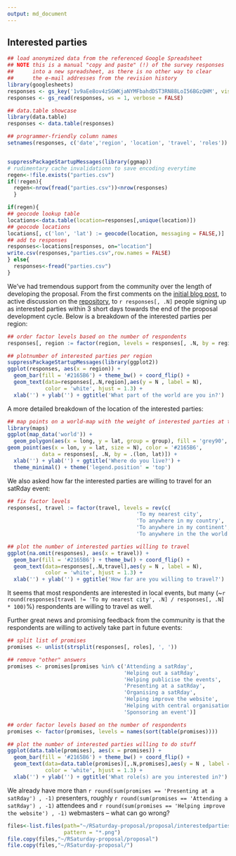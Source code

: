 ```yaml
---
output: md_document
---
```

## Interested parties

```r
## load anonymized data from the referenced Google Spreadsheet
## NOTE this is a manual "copy and paste" (!) of the survey responses
##      into a new spreadsheet, as there is no other way to clear
##      the e-mail addresses from the revision history
library(googlesheets)
responses <- gs_key('1v9aEe8ov4zSGWKjaNYMFbahdDST3RN88LoI56BGzQHM', visibility = 'public', verbose = FALSE)
responses <- gs_read(responses, ws = 1, verbose = FALSE)

## data.table showcase
library(data.table)
responses <- data.table(responses)

## programmer-friendly column names
setnames(responses, c('date','region', 'location', 'travel', 'roles'))


suppressPackageStartupMessages(library(ggmap))
# rudimentary cache invalidationn to save encoding everytime
regen<-!file.exists("parties.csv")
if(!regen){
  regen<-nrow(fread("parties.csv"))<nrow(responses)
  }

if(regen){
## geocode lookup table
locations<-data.table(location=responses[,unique(location)])
## geocode locations
locations[, c('lon', 'lat') := geocode(location, messaging = FALSE,)]
## add to responses
responses<-locations[responses, on="location"]
write.csv(responses,"parties.csv",row.names = FALSE)
} else{
  responses<-fread("parties.csv")
}
```

We've had tremendous support from the community over the length of developing the proposal. From the first comments on the [initial blog post](http://itsalocke.com/sqlsaturdays-but-for-r/), to active discussion on the [repository](https://github.com/stephlocke/RSaturday-proposal), to `r responses[, .N]` people signing up as interested parties within 3 short days towards the end of the proposal development cycle. Below is a breakdown of the interested parties per region:

```r
## order factor levels based on the number of respondents
responses[, region := factor(region, levels = responses[, .N, by = region][order(N), region])]

## plotnumber of interested parties per region
suppressPackageStartupMessages(library(ggplot2))
ggplot(responses, aes(x = region)) +
  geom_bar(fill = '#2165B6') + theme_bw() + coord_flip() +
  geom_text(data=responses[,.N,region],aes(y = N , label = N),
            color = 'white', hjust = 1.3) +
  xlab('') + ylab('') + ggtitle('What part of the world are you in?')
```

A more detailed breakdown of the location of the interested parties:

```r
## map points on a world-map with the weight of interested parties at the same location
library(maps)
ggplot(map_data('world')) +
  geom_polygon(aes(x = long, y = lat, group = group), fill = 'grey90', colour = 'white') + 
geom_point(aes(x = lon, y = lat, size = N), color = '#2165B6',
           data = responses[, .N, by = .(lon, lat)]) +
  xlab('') + ylab('') + ggtitle('Where do you live?') +
  theme_minimal() + theme('legend.position' = 'top')

```

We also asked how far the interested parties are willing to travel for an satRday event:

```r
## fix factor levels
responses[, travel := factor(travel, levels = rev(c(
                                         'To my nearest city',
                                         'To anywhere in my country',
                                         'To anywhere in my continent',
                                         'To anywhere in the the world')))]

## plot the number of interested parties willing to travel
ggplot(na.omit(responses), aes(x = travel)) +
  geom_bar(fill = '#2165B6') + theme_bw() + coord_flip() +
  geom_text(data=responses[,.N,travel],aes(y = N , label = N),
            color = 'white', hjust = 1.3) +
  xlab('') + ylab('') + ggtitle('How far are you willing to travel?')
```

It seems that most respondents are interested in local events, but many (~`r round(responses[travel != 'To my nearest city', .N] / responses[, .N] * 100)`%) respondents are willing to travel as well.

Further great news and promising feedback from the community is that the respondents are willing to actively take part in future events:

```r
## split list of promises
promises <- unlist(strsplit(responses[, roles], ', '))

## remove "other" answers
promises <- promises[promises %in% c('Attending a satRday',
                                     'Helping out a satRday',
                                     'Helping publicise the events',
                                     'Presenting at a satRday',
                                     'Organising a satRday',
                                     'Helping improve the website',
                                     'Helping with central organisation',
                                     'Sponsoring an event')]

## order factor levels based on the number of respondents
promises <- factor(promises, levels = names(sort(table(promises))))

## plot the number of interested parties willing to do stuff
ggplot(data.table(promises), aes(x = promises)) +
  geom_bar(fill = '#2165B6') + theme_bw() + coord_flip() +
  geom_text(data=data.table(promises)[,.N,promises],aes(y = N , label = N),
            color = 'white', hjust = 1.3) +
  xlab('') + ylab('') + ggtitle('What role(s) are you interested in?')
```

We already have more than `r round(sum(promises == 'Presenting at a satRday') , -1)` presenters, roughly `r round(sum(promises == 'Attending a satRday') , -1)` attendees and `r round(sum(promises == 'Helping improve the website') , -1)` webmasters -- what can go wrong?

```r
files<-list.files(path="~/RSaturday-proposal/proposal/interestedparties_files/figure-markdown_strict/",
                  pattern = "*.png")
file.copy(files,"~/RSaturday-proposal/proposal")
file.copy(files,"~/RSaturday-proposal/")
```
